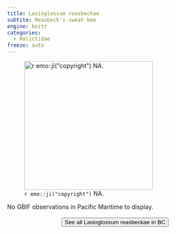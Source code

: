```yaml
---
title: Lasioglossum reasbeckae
subtite: Reasbeck's sweat bee
engine: knitr
categories:
  - Halictidae
freeze: auto
---
```

![`r emo::ji("copyright")` NA.](/files/no_bee.png){height=300}



No GBIF observations in Pacific Maritime to display.
<br><br>
<center>


<a href="NA"><button type="button" class="btn btn-secondary">See all Lasioglossum reasbeckae in BC <i class="fa-solid fa-arrow-up-right-from-square"></i> </button></a>
</center>
